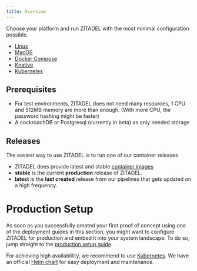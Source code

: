 ```yaml
---
title: Overview
---
```


Choose your platform and run ZITADEL with the most minimal configuration possible.

- [Linux](./linux)
- [MacOS](./macos)
- [Docker Compose](./compose)
- [Knative](./knative)
- [Kubernetes](./kubernetes)

## Prerequisites

- For test environments, ZITADEL does not need many resources, 1 CPU and 512MB memory are more than enough. (With more CPU, the password hashing might be faster)
- A cockroachDB or Postgresql (currently in beta) as only needed storage

## Releases

The easiest way to use ZITADEL is to run one of our container releases

- ZITADEL does provide latest and stable [container images](https://github.com/zitadel/zitadel/pkgs/container/zitadel)
- **stable** is the current **production** release of ZITADEL.
- **latest** is the **last created** release from our pipelines that gets updated on a high frequency.

# Production Setup

As soon as you successfully created your first proof of concept using one of the deployment guides in this section,
you might want to configure ZITADEL for production and embed it into your system landscape.
To do so, jump straight to the [production setup guide](../manage/self-hosted/production).

For achieving high availablility, we recommend to use [Kubernetes](https://kubernetes.io/docs/home/).
We have an official [Helm chart](https://artifacthub.io/packages/helm/zitadel/zitadel) for easy deployment and maintenance.

